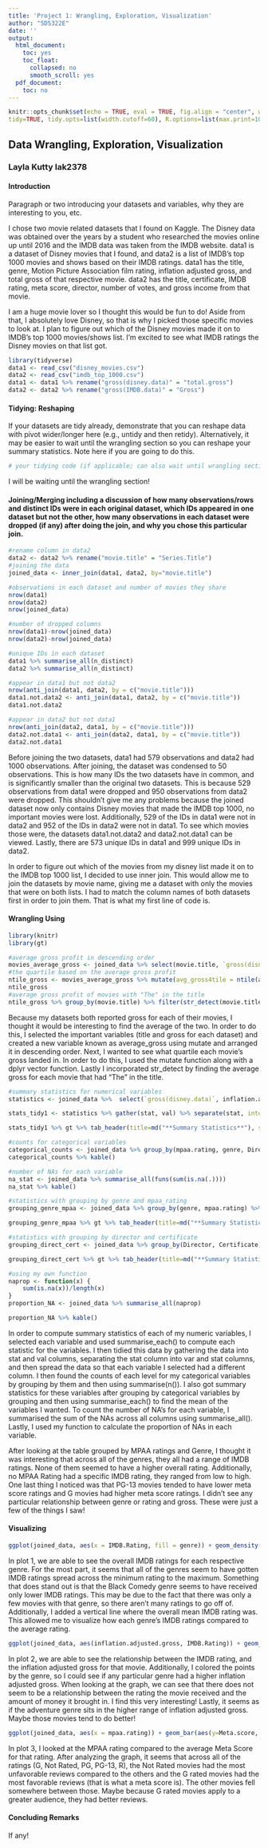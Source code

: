 ```yaml
---
title: 'Project 1: Wrangling, Exploration, Visualization'
author: "SDS322E"
date: ''
output:
  html_document:
    toc: yes
    toc_float:
      collapsed: no
      smooth_scroll: yes
  pdf_document:
    toc: no
---
```


```r
knitr::opts_chunk$set(echo = TRUE, eval = TRUE, fig.align = "center", warning = F, message = F,
tidy=TRUE, tidy.opts=list(width.cutoff=60), R.options=list(max.print=100))
```

## Data Wrangling, Exploration, Visualization

### Layla Kutty lak2378

#### Introduction 

Paragraph or two introducing your datasets and variables, why they are interesting to you, etc.

I chose two movie related datasets that I found on Kaggle. The Disney data was obtained over the years by a student who researched the movies online up until 2016 and the IMDB data was taken from the IMDB website. data1 is a dataset of Disney movies that I found, and data2 is a list of IMDB's top 1000 movies and shows based on their IMDB ratings. data1 has the title, genre, Motion Picture Association film rating, inflation adjusted gross, and total gross of that respective movie. data2 has the title, certificate, IMDB rating, meta score, director, number of votes, and gross income from that movie. 

I am a huge movie lover so I thought this would be fun to do! Aside from that, I absolutely love Disney, so that is why I picked those specific movies to look at. I plan to figure out which of the Disney movies made it on to IMDB's top 1000 movies/shows list. I'm excited to see what IMDB ratings the Disney movies on that list got.
```R
library(tidyverse)
data1 <- read_csv("disney_movies.csv")
data2 <- read_csv("imdb_top_1000.csv")
data1 <- data1 %>% rename("gross(disney.data)" = "total.gross")
data2 <- data2 %>% rename("gross(IMDB.data)" = "Gross")

```

#### Tidying: Reshaping

If your datasets are tidy already, demonstrate that you can reshape data with pivot wider/longer here (e.g., untidy and then retidy). Alternatively, it may be easier to wait until the wrangling section so you can reshape your summary statistics. Note here if you are going to do this.

```R
# your tidying code (if applicable; can also wait until wrangling section)


```
I will be waiting until the wrangling section!
    
#### Joining/Merging including a discussion of how many observations/rows and distinct IDs were in each original dataset, which IDs appeared in one dataset but not the other, how many observations in each dataset were dropped (if any) after doing the join, and why you chose this particular join. 

```R
#rename column in data2
data2 <- data2 %>% rename("movie.title" = "Series.Title")
#joining the data
joined_data <- inner_join(data1, data2, by="movie.title")
```


```R
#observations in each dataset and number of movies they share
nrow(data1)
nrow(data2)
nrow(joined_data)
```


```R
#number of dropped columns
nrow(data1)-nrow(joined_data)
nrow(data2)-nrow(joined_data)
```


```R
#unique IDs in each dataset
data1 %>% summarise_all(n_distinct)
data2 %>% summarise_all(n_distinct)
```


```R
#appear in data1 but not data2
nrow(anti_join(data1, data2, by = c("movie.title")))
data1.not.data2 <- anti_join(data1, data2, by = c("movie.title"))
data1.not.data2
```


```R
#appear in data2 but not data1
nrow(anti_join(data2, data1, by = c("movie.title")))
data2.not.data1 <- anti_join(data2, data1, by = c("movie.title"))
data2.not.data1
```

Before joining the two datasets, data1 had 579 observations and data2 had 1000 observations. After joining, the dataset was condensed to 50 observations. This is how many IDs the two datasets have in common, and is significantly smaller than the original two datasets. This is because 529 observations from data1 were dropped and 950 observations from data2 were dropped. This shouldn't give me any problems because the joined dataset now only contains Disney movies that made the IMDB top 1000, no important movies were lost. Additionally, 529 of the IDs in data1 were not in data2 and 952 of the IDs in data2 were not in data1. To see which movies those were, the datasets data1.not.data2 and data2.not.data1 can be viewed. Lastly, there are 573 unique IDs in data1 and 999 unique IDs in data2.

In order to figure out which of the movies from my disney list made it on to the IMDB top 1000 list, I decided to use inner join. This would allow me to join the datasets by movie name, giving me a dataset with only the movies that were on both lists. I had to match the column names of both datasets first in order to join them. That is what my first line of code is.

####  Wrangling Using

```R
library(knitr)
library(gt)

#average gross profit in descending order
movies_average_gross <- joined_data %>% select(movie.title, `gross(disney.data)`, `gross(IMDB.data)`) %>% mutate(average_gross = (`gross(disney.data)`+`gross(IMDB.data)`)/2) %>% arrange(desc(average_gross)) 
#the quartile based on the average gross profit
ntile_gross <- movies_average_gross %>% mutate(avg_gross4tile = ntile(average_gross,4))
ntile_gross
#average gross profit of movies with "The" in the title
ntile_gross %>% group_by(movie.title) %>% filter(str_detect(movie.title, "The")) %>% summarise(average_gross)
```
Because my datasets both reported gross for each of their movies, I thought it would be interesting to find the average of the two. In order to do this, I selected the important variables (title and gross for each dataset) and created a new variable known as average_gross using mutate and arranged it in descending order. Next, I wanted to see what quartile each movie's gross landed in. In order to do this, I used the mutate function along with a dplyr vector function. Lastly I incorporated str_detect by finding the average gross for each movie that had "The" in the title.


```R
#summary statistics for numerical variables
statistics <- joined_data %>%  select(`gross(disney.data)`, inflation.adjusted.gross, IMDB.Rating, Meta.score, No.of.Votes,`gross(IMDB.data)`) %>% na.omit() %>% summarise_each(funs(mean=mean, sd=sd, min = min, max=max, median=median))

stats_tidy1 <- statistics %>% gather(stat, val) %>% separate(stat, into = c("var", "stat"), sep = "_") %>% spread(stat, val) %>% select(var, mean, sd, min, max, median)

stats_tidy1 %>% gt %>% tab_header(title=md("**Summary Statistics**"), subtitle=md("Numeric Variables")) %>% tab_spanner(label="Variables", columns=c("var", "mean", "sd", "min", "max", "median"))
```


```R
#counts for categorical variables
categorical_counts <- joined_data %>% group_by(mpaa.rating, genre, Director, Certificate) %>% summarise(n()) 
categorical_counts %>% kable()
```


```R
#number of NAs for each variable
na_stat <- joined_data %>% summarise_all(funs(sum(is.na(.))))
na_stat %>% kable()
```


```R
#statistics with grouping by genre and mpaa_rating
grouping_genre_mpaa <- joined_data %>% group_by(genre, mpaa.rating) %>% summarise_each(funs(mean), `gross(disney.data)`, inflation.adjusted.gross, IMDB.Rating, Meta.score, No.of.Votes,`gross(IMDB.data)`)

grouping_genre_mpaa %>% gt %>% tab_header(title=md("**Summary Statistics**"), subtitle=md("Grouped By Genre and MPAA Rating")) %>% tab_spanner(label="Variables",columns=c("genre","mpaa.rating","gross(disney.data)","inflation.adjusted.gross", "IMDB.Rating", "Meta.score", "No.of.Votes", "gross(IMDB.data)"))

#statistics with grouping by director and certificate
grouping_direct_cert <- joined_data %>% group_by(Director, Certificate) %>% summarise_each(funs(mean), `gross(disney.data)`, inflation.adjusted.gross, IMDB.Rating, Meta.score, No.of.Votes,`gross(IMDB.data)`)

grouping_direct_cert %>% gt %>% tab_header(title=md("**Summary Statistics**"), subtitle=md("Grouped By Director and Certificate")) %>% tab_spanner(label="Variables",columns=c("Director","Certificate","gross(disney.data)","inflation.adjusted.gross", "IMDB.Rating", "Meta.score", "No.of.Votes", "gross(IMDB.data)"))
```


```R
#using my own function
naprop <- function(x) {
    sum(is.na(x))/length(x)
}
proportion_NA <- joined_data %>% summarise_all(naprop)

proportion_NA %>% kable()

```

In order to compute summary statistics of each of my numeric variables, I selected each variable and used summarise_each() to compute each statistic for the variables. I then tidied this data by gathering the data into stat and val columns, separating the stat column into var and stat columns, and then spread the data so that each variable I selected had a different column. I then found the counts of each level for my categorical variables by grouping by them and then using summarise(n()). I also got summary statistics for these variables after grouping by categorical variables by grouping and then using summarise_each() to find the mean of the variables I wanted. To count the number of NA's for each variable, I summarised the sum of the NAs across all columns using summarise_all(). Lastly, I used my function to calculate the proportion of NAs in each variable.

After looking at the table grouped by MPAA ratings and Genre, I thought it was interesting that across all of the genres, they all had a range of IMDB ratings. None of them seemed to have a higher overall rating. Additionally, no MPAA Rating had a specific IMDB rating, they ranged from low to high. One last thing I noticed was that PG-13 movies tended to have lower meta score ratings and G movies had higher meta score ratings. I didn't see any particular relationship between genre or rating and gross. These were just a few of the things I saw!



#### Visualizing

```R
ggplot(joined_data, aes(x = IMDB.Rating, fill = genre)) + geom_density(alpha = 0.5) + geom_vline(aes(xintercept = mean(IMDB.Rating)))+ theme(legend.position = "bottom") + scale_y_continuous(breaks=seq(0,7,1))
```

In plot 1, we are able to see the overall IMDB ratings for each respective genre. For the most part, it seems that all of the genres seem to have gotten IMDB ratings spread across the minimum rating to the maximum. Something that does stand out is that the Black Comedy genre seems to have received only lower IMDB ratings. This may be due to the fact that there was only a few movies with that genre, so there aren't many ratings to go off of. Additionally, I added a vertical line where the overall mean IMDB rating was. This allowed me to visualize how each genre's IMDB ratings compared to the average rating.

```R
ggplot(joined_data, aes(inflation.adjusted.gross, IMDB.Rating)) + geom_point(aes(color=genre)) + geom_smooth(method="lm") + theme(legend.position = "bottom") + scale_y_continuous(breaks=seq(6,9,0.1))
```

In plot 2, we are able to see the relationship between the IMDB rating, and the inflation adjusted gross for that movie. Additionally, I colored the points by the genre, so I could see if any particular genre had a higher inflation adjusted gross. When looking at the graph, we can see that there does not seem to be a relationship between the rating the movie received and the amount of money it brought in. I find this very interesting! Lastly, it seems as if the adventure genre sits in the higher range of inflation adjusted gross. Maybe those movies tend to do better!

```R
ggplot(joined_data, aes(x = mpaa.rating)) + geom_bar(aes(y=Meta.score, fill=mpaa.rating), stat="summary", fun=mean) + geom_errorbar(aes(x=mpaa.rating, y=Meta.score), stat="summary", width = 0.5) + theme(axis.text.x = element_text(angle=45, hjust=1), legend.position="right") + scale_y_continuous(breaks=seq(0,100,10))
```

In plot 3, I looked at the MPAA rating compared to the average Meta Score for that rating. After analyzing the graph, it seems that across all of the ratings (G, Not Rated, PG, PG-13, R), the Not Rated movies had the most unfavorable reviews compared to the others and the G rated movies had the most favorable reviews (that is what a meta score is). The other movies fell somewhere between those. Maybe because G rated movies apply to a greater audience, they had better reviews.

#### Concluding Remarks

If any!




